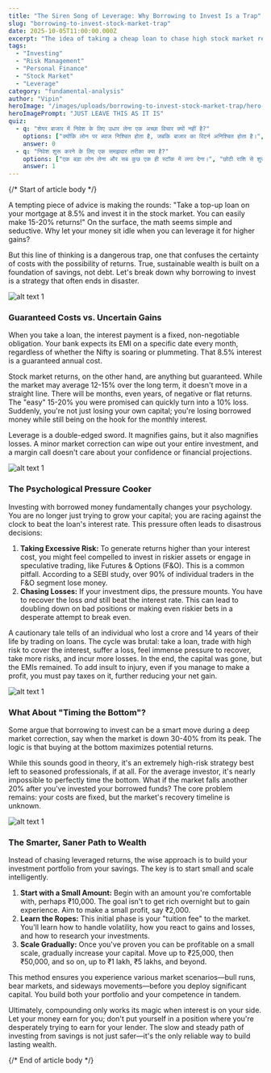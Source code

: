 ```yaml
---
title: "The Siren Song of Leverage: Why Borrowing to Invest Is a Trap"
slug: "borrowing-to-invest-stock-market-trap"
date: 2025-10-05T11:00:00.000Z
excerpt: "The idea of taking a cheap loan to chase high stock market returns is tempting, but it's a strategy fraught with hidden risks. This article breaks down why investing with borrowed money can lead to financial ruin and offers a smarter path to wealth creation."
tags:
  - "Investing"
  - "Risk Management"
  - "Personal Finance"
  - "Stock Market"
  - "Leverage"
category: "fundamental-analysis"
author: "Vipin"
heroImage: "/images/uploads/borrowing-to-invest-stock-market-trap/hero-image.jpg"
heroImagePrompt: "JUST LEAVE THIS AS IT IS"
quiz:
  - q: "शेयर बाजार में निवेश के लिए उधार लेना एक अच्छा विचार क्यों नहीं है?"
    options: ["क्योंकि लोन पर ब्याज निश्चित होता है, जबकि बाजार का रिटर्न अनिश्चित होता है।", "क्योंकि आप हमेशा 15% से अधिक कमाएंगे।", "क्योंकि यह धन बनाने का सबसे तेज़ तरीका है।"]
    answer: 0
  - q: "निवेश शुरू करने के लिए एक समझदार तरीका क्या है?"
    options: ["एक बड़ा लोन लेना और सब कुछ एक ही स्टॉक में लगा देना।", "छोटी राशि से शुरू करना और धीरे-धीरे अनुभव के साथ बढ़ाना।", "केवल वायदा और विकल्प (F&O) में व्यापार करना।"]
    answer: 1
---
```


{/*  Start of article body  */}

A tempting piece of advice is making the rounds: "Take a top-up loan on your mortgage at 8.5% and invest it in the stock market. You can easily make 15-20% returns!" On the surface, the math seems simple and seductive. Why let your money sit idle when you can leverage it for higher gains?

But this line of thinking is a dangerous trap, one that confuses the certainty of costs with the possibility of returns. True, sustainable wealth is built on a foundation of savings, not debt. Let's break down why borrowing to invest is a strategy that often ends in disaster.

![alt text 1](/images/uploads/borrowing-to-invest-stock-market-trap/image1.png)

### Guaranteed Costs vs. Uncertain Gains

When you take a loan, the interest payment is a fixed, non-negotiable obligation. Your bank expects its EMI on a specific date every month, regardless of whether the Nifty is soaring or plummeting. That 8.5% interest is a guaranteed annual cost.

Stock market returns, on the other hand, are anything but guaranteed. While the market may average 12-15% over the long term, it doesn't move in a straight line. There will be months, even years, of negative or flat returns. The "easy" 15-20% you were promised can quickly turn into a 10% loss. Suddenly, you're not just losing your own capital; you're losing borrowed money while still being on the hook for the monthly interest.

Leverage is a double-edged sword. It magnifies gains, but it also magnifies losses. A minor market correction can wipe out your entire investment, and a margin call doesn't care about your confidence or financial projections.

![alt text 1](/images/uploads/borrowing-to-invest-stock-market-trap/image2.png)

### The Psychological Pressure Cooker

Investing with borrowed money fundamentally changes your psychology. You are no longer just trying to grow your capital; you are racing against the clock to beat the loan's interest rate. This pressure often leads to disastrous decisions:

1.  **Taking Excessive Risk:** To generate returns higher than your interest cost, you might feel compelled to invest in riskier assets or engage in speculative trading, like Futures & Options (F&O). This is a common pitfall. According to a SEBI study, over 90% of individual traders in the F&O segment lose money.
2.  **Chasing Losses:** If your investment dips, the pressure mounts. You have to recover the loss *and* still beat the interest rate. This can lead to doubling down on bad positions or making even riskier bets in a desperate attempt to break even.

A cautionary tale tells of an individual who lost a crore and 14 years of their life by trading on loans. The cycle was brutal: take a loan, trade with high risk to cover the interest, suffer a loss, feel immense pressure to recover, take more risks, and incur more losses. In the end, the capital was gone, but the EMIs remained. To add insult to injury, even if you manage to make a profit, you must pay taxes on it, further reducing your net gain.

![alt text 1](/images/uploads/borrowing-to-invest-stock-market-trap/image3.png)

### What About "Timing the Bottom"?

Some argue that borrowing to invest can be a smart move during a deep market correction, say when the market is down 30-40% from its peak. The logic is that buying at the bottom maximizes potential returns.

While this sounds good in theory, it's an extremely high-risk strategy best left to seasoned professionals, if at all. For the average investor, it's nearly impossible to perfectly time the bottom. What if the market falls another 20% after you've invested your borrowed funds? The core problem remains: your costs are fixed, but the market's recovery timeline is unknown.

![alt text 1](/images/uploads/borrowing-to-invest-stock-market-trap/image4.png)

### The Smarter, Saner Path to Wealth

Instead of chasing leveraged returns, the wise approach is to build your investment portfolio from your savings. The key is to start small and scale intelligently.

1.  **Start with a Small Amount:** Begin with an amount you're comfortable with, perhaps ₹10,000. The goal isn't to get rich overnight but to gain experience. Aim to make a small profit, say ₹2,000.
2.  **Learn the Ropes:** This initial phase is your "tuition fee" to the market. You'll learn how to handle volatility, how you react to gains and losses, and how to research your investments.
3.  **Scale Gradually:** Once you've proven you can be profitable on a small scale, gradually increase your capital. Move up to ₹25,000, then ₹50,000, and so on, up to ₹1 lakh, ₹5 lakhs, and beyond.

This method ensures you experience various market scenarios—bull runs, bear markets, and sideways movements—before you deploy significant capital. You build both your portfolio and your competence in tandem.

Ultimately, compounding only works its magic when interest is on your side. Let your money earn for you; don't put yourself in a position where you're desperately trying to earn for your lender. The slow and steady path of investing from savings is not just safer—it's the only reliable way to build lasting wealth.

{/*  End of article body  */}